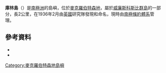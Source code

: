 {{Coord|67|19|S|59|39|E|source:GNIS|display=title}}

'''庫林島'''（{{lang-en|Couling Island}}）是[[南極洲|南極洲]]的島嶼，位於[[麥克羅伯特森地|麥克羅伯特森地]]，屬於[[威廉斯科斯比群島|威廉斯科斯比群島]]的一部分，長2公里，在1936年2月由[[英國|英國]]研究隊發現和命名，現時由[[南極條約體系|南極條約體系]]管理。

==參考資料==
*{{cite gnis | type = antarid | id = 3205| name = Couling Island| accessdate = 2011-11-29}}
*{{usgs-gazetteer|id=3205}}

{{DEFAULTSORT:Couling Island}}
[[Category:麥克羅伯特森地島嶼|Category:麥克羅伯特森地島嶼]]


{{MacRobertsonLand-geo-stub}}